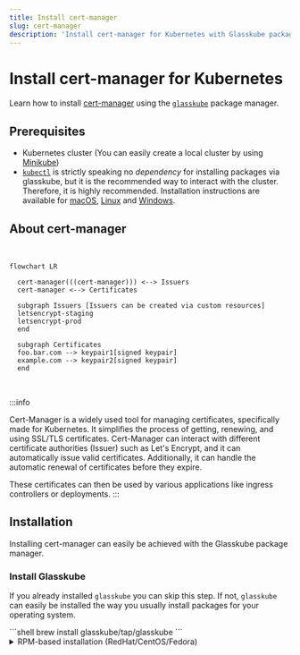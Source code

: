 ```yaml
---
title: Install cert-manager
slug: cert-manager
description: 'Install cert-manager for Kubernetes with Glasskube package manager including a GUI, CLI and automatic package updates'
---
```



# Install cert-manager for Kubernetes

Learn how to install [cert-manager](https://cert-manager.io/) using the [`glasskube`](https://github.com/glasskube/glasskube) package manager.

## Prerequisites

- Kubernetes cluster (You can easily create a local cluster by using [Minikube](https://minikube.sigs.k8s.io/docs/start/))
- [`kubectl`](https://kubernetes.io/docs/tasks/tools/) is strictly speaking no *dependency* for installing packages via glasskube,
but it is the recommended way to interact with the cluster. Therefore, it is highly recommended.
Installation instructions are available for
[macOS](https://kubernetes.io/docs/tasks/tools/install-kubectl-macos/),
[Linux](https://kubernetes.io/docs/tasks/tools/install-kubectl-linux/)
and [Windows](https://kubernetes.io/docs/tasks/tools/install-kubectl-windows/).

## About cert-manager

<br/>

```mermaid
flowchart LR

  cert-manager(((cert-manager))) <--> Issuers
  cert-manager <--> Certificates

  subgraph Issuers [Issuers can be created via custom resources]
  letsencrypt-staging
  letsencrypt-prod
  end

  subgraph Certificates
  foo.bar.com --> keypair1[signed keypair]
  example.com --> keypair2[signed keypair]
  end
```

<br/>

:::info

Cert-Manager is a widely used tool for managing certificates, specifically made for Kubernetes.
It simplifies the process of getting, renewing, and using SSL/TLS certificates.
Cert-Manager can interact with different certificate authorities (Issuer) such as Let's Encrypt,
and it can automatically issue valid certificates.
Additionally, it can handle the automatic renewal of certificates before they expire.

These certificates can then be used by various applications like ingress controllers or deployments.
:::


## Installation

Installing cert-manager can easily be achieved with the Glasskube package manager.

### Install Glasskube

If you already installed `glasskube` you can skip this step.
If not, `glasskube` can easily be installed the way you usually install packages for your operating system.

<Tabs groupId="operating-systems">
  <TabItem value="mac" label="macOS">
    ```shell
    brew install glasskube/tap/glasskube
    ```
  </TabItem>
  <TabItem value="linux" label="Linux">
    <details>
      <summary>RPM-based installation (RedHat/CentOS/Fedora)</summary>

      <!---x-release-please-start-version-->
      ```
      [sudo] dnf install https://github.com/glasskube/glasskube/releases/download/v0.0.0/glasskube.rpm
      ```
      <!---x-release-please-end-->
    </details>

    <details>
      <summary>DEB-based installation (Ubuntu/Debian)</summary>

      <!---x-release-please-start-version-->
      ```
      curl -LO https://github.com/glasskube/glasskube/releases/download/v0.0.0/glasskube.deb
      sudo dpkg -i glasskube.deb
      ```
      <!---x-release-please-end-->
    </details>

    <details>
      <summary>APK-based installation (Alpine)</summary>
      <!---x-release-please-start-version-->
      ```
      curl -LO https://github.com/glasskube/glasskube/releases/download/v0.0.0/glasskube.apk
      apk add glasskube.apk
      ```
      <!---x-release-please-end-->
    </details>

    *32-bit installations can be found on our [Releases](https://github.com/glasskube/glasskube/releases) section.*
  </TabItem>

  <TabItem value="win" label="Windows">
    [//]: # (TODO Exelink + release please version)
    Download the latest from executable from our [Releases](https://github.com/glasskube/glasskube/releases):
  </TabItem>
</Tabs>

### Install cert-manager

<Tabs groupId="interface">
  <TabItem value="gui" label="GUI 🖥️">
    Start the UI via the command line:

    ```shell
    glasskube serve
    ```

    Install cert-manager via the Glasskube UI.
  </TabItem>
  <TabItem value="cli" label="CLI 🧑‍💻">
    A package can be installed with a simple command.

    ```shell
    glasskube install cert-manager
    ```

    The process will wait until the package got successfully installed.
  </TabItem>
</Tabs>

## Configuring cert-manager

Before cert-manager can issue certificates an `Issuer` or (`ClusterIssuer`) needs to be created so cert-manager knows which
certificate authority (CA) should sign the public key of the certificate.

In this example we showcase the use of the production acme server.
Fore testing purposes letsencrypt recommend the [staging environment](https://letsencrypt.org/docs/staging-environment/)
which has higher rate limits, than the production server.

```yaml title="cluster-issuer.yaml"
apiVersion: cert-manager.io/v1
kind: ClusterIssuer
metadata:
  name: letsencrypt
  namespace: cert-manager
spec:
  acme:
    server: https://acme-v02.api.letsencrypt.org/directory
    email: you@yourcorp.com # you will receive expiration warnings via this email
    privateKeySecretRef:
      name: letsencrypt
    solvers:
      - http01:
          ingress:
            class: nginx # requires ingress-nginx controller
```

The `ClusterIssuer` must be created as a Kubernetes custom resource. This can easily be achieved via `kubectl apply`:

```shell
kubectl apply -f cluster-issuer.yaml
```

Cert-manager creates an Ingress to validate the ACME challenge, if no Ingress controller is already installed in
the cluster the [ingress-nginx controller](./ingress-nginx) can easily be installed with Glasskube.

Further links about cert-manager:

 - Cert-manager docs: https://cert-manager.io/docs/
 - Issuer configuration: https://cert-manager.io/docs/configuration/
 - Issuer list: https://cert-manager.io/docs/configuration/issuers/

